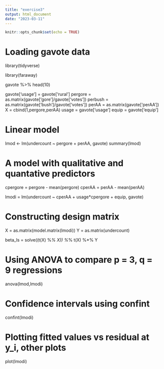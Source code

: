 ```yaml
---
title: "exercise3"
output: html_document
date: "2023-03-11"
---
```


```r
knitr::opts_chunk$set(echo = TRUE)
```

# Loading gavote data

library(tidyverse)

library(faraway)

gavote %>% head(10)

gavote['usage'] = gavote['rural']
pergore = as.matrix(gavote['gore']/gavote['votes'])
perbush = as.matrix(gavote['bush']/gavote['votes'])
perAA = as.matrix(gavote['perAA'])
X = cbind(1,pergore,perAA)
usage = gavote['usage']
equip = gavote['equip']

# Linear model

lmod <- lm(undercount ~ pergore + perAA, gavote)
summary(lmod)

# A model with qualitative and quantative predictors

cpergore = pergore - mean(pergore)
cperAA = perAA - mean(perAA)

lmodi = lm(undercount ~ cperAA + usage*cpergore + equip, gavote)

# Constructing design matrix

X = as.matrix(model.matrix(lmodi))
Y = as.matrix(undercount)

beta_ls = solve((t(X) %*% X)) %*% t(X) %*% Y

# Using ANOVA to compare p = 3, q = 9 regressions

anova(lmod,lmodi)

# Confidence intervals using confint

confint(lmodi)

# Plotting fitted values vs residual at y_i, other plots

plot(lmodi)

